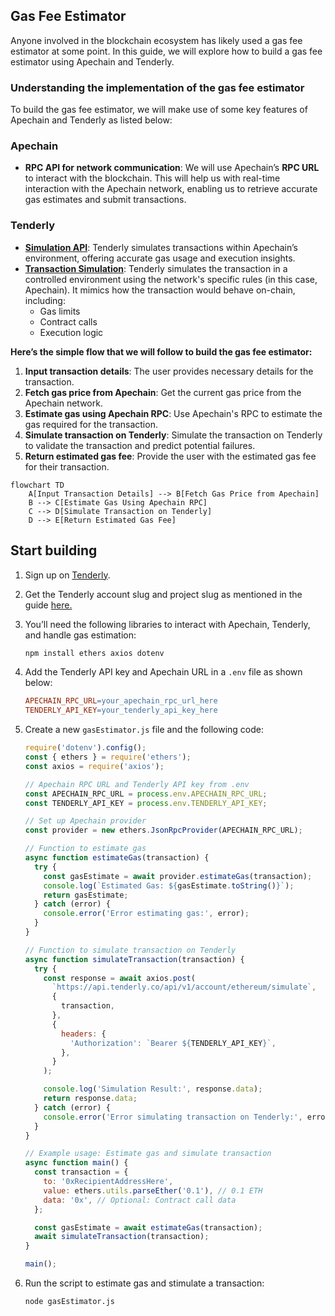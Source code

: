 
## Gas Fee Estimator 

Anyone involved in the blockchain ecosystem has likely used a gas fee estimator at some point. In this guide, we will explore how to build a gas fee estimator using Apechain and Tenderly.

### **Understanding the implementation of the gas fee estimator**

To build the gas fee estimator, we will make use of some key features of Apechain and Tenderly as listed below:

### **Apechain**

-  **RPC API for network communication**: We will use Apechain’s **RPC URL** to interact with the blockchain. This will help us with real-time interaction with the Apechain network, enabling us to retrieve accurate gas estimates and submit transactions.


### **Tenderly**

-  [**Simulation API**](https://docs.tenderly.co/reference/api#/): Tenderly simulates transactions within Apechain’s environment, offering accurate gas usage and execution insights.
- [**Transaction Simulation**](https://docs.tenderly.co/virtual-testnets/interact/simulate-transactions): Tenderly simulates the transaction in a controlled environment using the network's specific rules (in this case, Apechain). It mimics how the transaction would behave on-chain, including:
    - Gas limits
    - Contract calls
    - Execution logic

**Here’s the simple flow that we will follow to build the gas fee estimator:**

1. **Input transaction details**: The user provides necessary details for the transaction.
2. **Fetch gas price from Apechain**: Get the current gas price from the Apechain network.
3. **Estimate gas using Apechain RPC**: Use Apechain's RPC to estimate the gas required for the transaction.
4. **Simulate transaction on Tenderly**: Simulate the transaction on Tenderly to validate the transaction and predict potential failures.
5. **Return estimated gas fee**: Provide the user with the estimated gas fee for their transaction.

```mermaid
flowchart TD
    A[Input Transaction Details] --> B[Fetch Gas Price from Apechain]
    B --> C[Estimate Gas Using Apechain RPC]
    C --> D[Simulate Transaction on Tenderly]
    D --> E[Return Estimated Gas Fee]

```

## Start building


1. Sign up on [Tenderly](https://tenderly.co/).
2. Get the Tenderly account slug and project slug as mentioned in the guide [here.](https://docs.tenderly.co/account/projects/account-project-slug)
3. You’ll need the following libraries to interact with Apechain, Tenderly, and handle gas estimation:
    
    ```bash copy
    npm install ethers axios dotenv
    ```
    
5. Add the Tenderly API key and Apechain URL in a `.env` file as shown below:
    
    ```makefile copy
    APECHAIN_RPC_URL=your_apechain_rpc_url_here
    TENDERLY_API_KEY=your_tenderly_api_key_here
    ```
    
6. Create a new `gasEstimator.js` file and the following code:
    
    ```jsx
    require('dotenv').config();
    const { ethers } = require('ethers');
    const axios = require('axios');
    
    // Apechain RPC URL and Tenderly API key from .env
    const APECHAIN_RPC_URL = process.env.APECHAIN_RPC_URL;
    const TENDERLY_API_KEY = process.env.TENDERLY_API_KEY;
    
    // Set up Apechain provider
    const provider = new ethers.JsonRpcProvider(APECHAIN_RPC_URL);
    
    // Function to estimate gas
    async function estimateGas(transaction) {
      try {
        const gasEstimate = await provider.estimateGas(transaction);
        console.log(`Estimated Gas: ${gasEstimate.toString()}`);
        return gasEstimate;
      } catch (error) {
        console.error('Error estimating gas:', error);
      }
    }
    
    // Function to simulate transaction on Tenderly
    async function simulateTransaction(transaction) {
      try {
        const response = await axios.post(
          `https://api.tenderly.co/api/v1/account/ethereum/simulate`,
          {
            transaction,
          },
          {
            headers: {
              'Authorization': `Bearer ${TENDERLY_API_KEY}`,
            },
          }
        );
    
        console.log('Simulation Result:', response.data);
        return response.data;
      } catch (error) {
        console.error('Error simulating transaction on Tenderly:', error);
      }
    }
    
    // Example usage: Estimate gas and simulate transaction
    async function main() {
      const transaction = {
        to: '0xRecipientAddressHere',
        value: ethers.utils.parseEther('0.1'), // 0.1 ETH
        data: '0x', // Optional: Contract call data
      };
    
      const gasEstimate = await estimateGas(transaction);
      await simulateTransaction(transaction);
    }
    
    main();
    ```
    
7. Run the script to estimate gas and stimulate a transaction:
    
    ```bash
    node gasEstimator.js
    ```